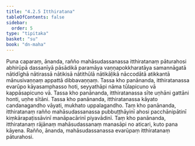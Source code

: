 ```yaml
---
title: "4.2.5 Itthiratana"
tableOfContents: false
sidebar:
  order: 5
type: "tipitaka"
basket: "su"
book: "dn-maha"
---
```



<DynamicBreadcrumb />

<Division number="249" book="dn-maha" bookNo="7" page="143">

<Paragraph number="546" book="dn-maha">
Puna caparaṃ, ānanda, rañño mahāsudassanassa itthiratanaṃ pāturahosi abhirūpā dassanīyā pāsādikā paramāya vaṇṇapokkharatāya samannāgatā nātidīghā nātirassā nātikisā nātithūlā nātikāḷikā nāccodātā atikkantā mānusivaṇṇaṃ appattā dibbavaṇṇaṃ. Tassa kho panānanda, itthiratanassa evarūpo kāyasamphasso hoti, seyyathāpi nāma tūlapicuno vā kappāsapicuno vā. Tassa kho panānanda, itthiratanassa sīte uṇhāni gattāni honti, uṇhe sītāni. Tassa kho panānanda, itthiratanassa kāyato candanagandho vāyati, mukhato uppalagandho. Taṃ kho panānanda, itthiratanaṃ rañño mahāsudassanassa pubbuṭṭhāyinī ahosi pacchānipātinī kiṃkārapaṭissāvinī manāpacārinī piyavādinī. Taṃ kho panānanda, itthiratanaṃ rājānaṃ mahāsudassanaṃ manasāpi no aticari, kuto pana kāyena. Rañño, ānanda, mahāsudassanassa evarūpaṃ itthiratanaṃ pāturahosi.
</Paragraph>
</Division>